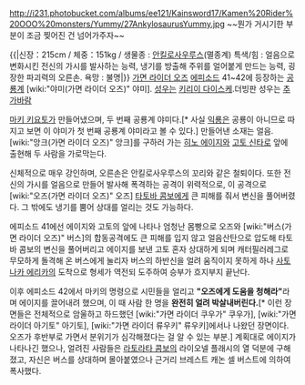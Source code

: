 http://i231.photobucket.com/albums/ee121/Kainsword17/Kamen%20Rider%20OOO%20monsters/Yummy/27AnkylosaurusYummy.jpg
~~뭔가 거시기한 부분이 조금 찢어진 건 넘어가주자~~

{{|신장：215cm / 체중：151kg / 생물종 : [[안킬로사우루스]](멸종계)
특색/힘 : 얼음으로 변화시킨 전신의 가시를 발사하는 능력, 냉기를 방출해 주위를 얼어붙게 만드는 능력, 굉장한 파괴력의 오른손.
욕망 : 불명|}}  
[[가면 라이더 오즈]] [[에피소드]] 41~42에 등장하는 [[공룡]]계 [wiki:"야미(가면 라이더 오즈)" 야미]. [[성우]]는 [[키리이 다이스케]].더빙판 성우는 [[추가바람]]

[[마키 키요토]]가 만들어냈으며, 두 번째 공룡계 야미다.[* 사실 [[익룡]]은 공룡이 아니므로 따지고 보면 이 야미가 첫 번째 공룡계 야미라고 볼 수 있다.] 만들어낸 소재는 얼음. [wiki:"앙크(가면 라이더 오즈)" 앙크]를 구하러 가는 [[히노 에이지]]와 [[고토 신타로]] 앞에 출현해 두 사람을 가로막는다.

신체적으로 매우 강인하며, 오른손은 안킬로사우루스의 꼬리와 같은 철퇴이다. 또한 전신의 가시를 얼음으로 만들어 발사해 폭격하는 공격이 위력적으로, 이 공격으로 [wiki:"오즈(가면 라이더 오즈)" 오즈] [[타토바 콤보]]에게 큰 피해를 줘서 변신을 풀어버렸다. 그 밖에도 냉기를 뿜어 상대를 얼리는 것도 가능하다.

에피소드 41에선 에이지와 고토의 앞에 나타나 엄청난 몸빵으로 오즈와 [wiki:"버스(가면 라이더 오즈)" 버스]의 합동공격에도 큰 피해를 입지 않고 얼음산탄으로 압도해 타토바 콤보의 변신을 풀어버리고 에이지를 보낸 고토 혼자 상대하게 되며 캐터필러레그로 무모하게 돌격해 온 버스에게 눌리자 버스의 하반신을 얼려 움직이지 못하게 하나 [[사토나카 에리카]]의 도착으로 형세가 역전되 도주하여 승부가 흐지부지 끝난다.

이후 에피소드 42에서 마키의 명령으로 시민들을 얼리고 '''"오즈에게 도움을 청해라"'''라며 에이지를 끌어내려 했으며, 이 때 사람 한 명을 '''완전히 얼려 박살내버린다.'''[* 이런 장면들은 전체적으로 암울하고 하드했던 [wiki:"가면 라이더 쿠우가" 쿠우가], [wiki:"가면 라이더 아기토" 아기토], [wiki:"가면 라이더 류우키" 류우키]에서나 나왔던 장면이다. 오즈가 후반부로 가면서 분위기가 심각해졌다는 걸 알 수 있는 부분.] 계획대로 에이지가 나타나긴 했으나, 얼려진 사람들은 [[라토라타 콤보]]의 라이오넬 플래시의 열 덕분에 구해졌고, 자신은 버스를 상대하며 몰아붙였으나 근거리 브레스트 캐논 셀 버스트에 의하여 폭사했다.
